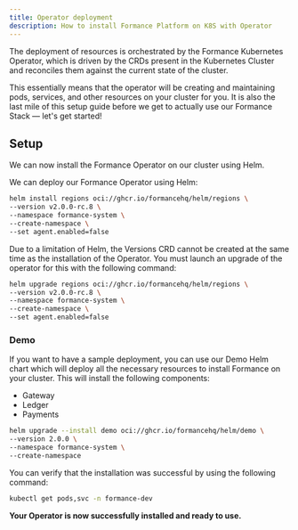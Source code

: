 ```yaml
---
title: Operator deployment
description: How to install Formance Platform on K8S with Operator
---
```


The deployment of resources is orchestrated by the Formance Kubernetes Operator, which is driven by the CRDs present in the Kubernetes Cluster and reconciles them against the current state of the cluster.

This essentially means that the operator will be creating and maintaining pods, services, and other resources on your cluster for you. It is also the last mile of this setup guide before we get to actually use our Formance Stack — let's get started!

## Setup

We can now install the Formance Operator on our cluster using Helm.

We can deploy our Formance Operator using Helm:

```bash
helm install regions oci://ghcr.io/formancehq/helm/regions \
--version v2.0.0-rc.8 \
--namespace formance-system \
--create-namespace \
--set agent.enabled=false
```

Due to a limitation of Helm, the Versions CRD cannot be created at the same time as the installation of the Operator. You must launch an upgrade of the operator for this with the following command:
```bash
helm upgrade regions oci://ghcr.io/formancehq/helm/regions \
--version v2.0.0-rc.8 \
--namespace formance-system \
--create-namespace \
--set agent.enabled=false
```

### Demo
If you want to have a sample deployment, you can use our Demo Helm chart which will deploy all the necessary resources to install Formance on your cluster.
This will install the following components:
- Gateway
- Ledger
- Payments

```bash
helm upgrade --install demo oci://ghcr.io/formancehq/helm/demo \
--version 2.0.0 \
--namespace formance-system \
--create-namespace
```

You can verify that the installation was successful by using the following command:
```bash
kubectl get pods,svc -n formance-dev
```

**Your Operator is now successfully installed and ready to use.**
